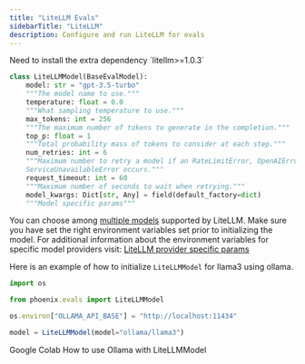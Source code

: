 ```yaml
---
title: "LiteLLM Evals"
sidebarTitle: "LiteLLM"
description: Configure and run LiteLLM for evals
---
```


<Info>
Need to install the extra dependency `litellm>=1.0.3`

</Info>

```python
class LiteLLMModel(BaseEvalModel):
    model: str = "gpt-3.5-turbo"
    """The model name to use."""
    temperature: float = 0.0
    """What sampling temperature to use."""
    max_tokens: int = 256
    """The maximum number of tokens to generate in the completion."""
    top_p: float = 1
    """Total probability mass of tokens to consider at each step."""
    num_retries: int = 6
    """Maximum number to retry a model if an RateLimitError, OpenAIError, or
    ServiceUnavailableError occurs."""
    request_timeout: int = 60
    """Maximum number of seconds to wait when retrying."""
    model_kwargs: Dict[str, Any] = field(default_factory=dict)
    """Model specific params"""
```

You can choose among [multiple models](https://docs.litellm.ai/docs/providers) supported by LiteLLM. Make sure you have set the right environment variables set prior to initializing the model. For additional information about the environment variables for specific model providers visit: [LiteLLM provider specific params](https://docs.litellm.ai/docs/completion/input#provider-specific-params)

Here is an example of how to initialize `LiteLLMModel` for llama3 using ollama.

```javascript
import os

from phoenix.evals import LiteLLMModel

os.environ["OLLAMA_API_BASE"] = "http://localhost:11434"

model = LiteLLMModel(model="ollama/llama3")
```
<Card horizontal icon="/images/gc.ico" href="https://colab.research.google.com/github/Arize-ai/phoenix/blob/main/tutorials/evals/local_llm.ipynb" >
  Google Colab
</Card>
How to use Ollama with LiteLLMModel


